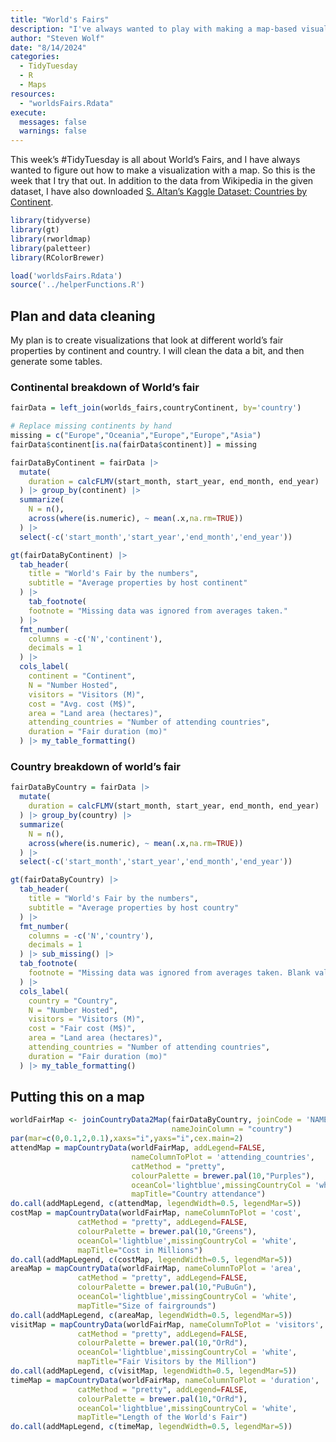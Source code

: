 ```yaml
---
title: "World's Fairs"
description: "I've always wanted to play with making a map-based visualization"
author: "Steven Wolf"
date: "8/14/2024"
categories:
  - TidyTuesday
  - R 
  - Maps
resources: 
  - "worldsFairs.Rdata"
execute: 
  messages: false
  warnings: false
---
```


This week's #TidyTuesday is all about World's Fairs, and I have always wanted to figure out how to make a visualization with a map. So this is the week that I try that out. In addition to the data from Wikipedia in the given dataset, I have also downloaded [S. Altan's Kaggle Dataset: Countries by Continent](https://www.kaggle.com/datasets/hserdaraltan/countries-by-continent).

```r
library(tidyverse)
library(gt)
library(rworldmap)
library(paletteer)
library(RColorBrewer)

load('worldsFairs.Rdata')
source('../helperFunctions.R')
```

## Plan and data cleaning
My plan is to create visualizations that look at different world's fair properties by continent and country. I will clean the data a bit, and then generate some tables. 

### Continental breakdown of World's fair

```r
fairData = left_join(worlds_fairs,countryContinent, by='country')

# Replace missing continents by hand
missing = c("Europe","Oceania","Europe","Europe","Asia")
fairData$continent[is.na(fairData$continent)] = missing

fairDataByContinent = fairData |>
  mutate(
    duration = calcFLMV(start_month, start_year, end_month, end_year) 
  ) |> group_by(continent) |> 
  summarize(
    N = n(),
    across(where(is.numeric), ~ mean(.x,na.rm=TRUE))
  ) |>
  select(-c('start_month','start_year','end_month','end_year'))
```

```r
gt(fairDataByContinent) |>
  tab_header(
    title = "World's Fair by the numbers",
    subtitle = "Average properties by host continent"
  ) |> 
    tab_footnote(
    footnote = "Missing data was ignored from averages taken."
  ) |>
  fmt_number(
    columns = -c('N','continent'),
    decimals = 1
  ) |> 
  cols_label(
    continent = "Continent",
    N = "Number Hosted",
    visitors = "Visitors (M)",
    cost = "Avg. cost (M$)",
    area = "Land area (hectares)",
    attending_countries = "Number of attending countries",
    duration = "Fair duration (mo)"
  ) |> my_table_formatting() 

```


### Country breakdown of world's fair

```r
fairDataByCountry = fairData |>
  mutate(
    duration = calcFLMV(start_month, start_year, end_month, end_year) 
  ) |> group_by(country) |> 
  summarize(
    N = n(),
    across(where(is.numeric), ~ mean(.x,na.rm=TRUE))
  ) |>
  select(-c('start_month','start_year','end_month','end_year'))
```
  
```r
gt(fairDataByCountry) |>
  tab_header(
    title = "World's Fair by the numbers",
    subtitle = "Average properties by host country"
  ) |> 
  fmt_number(
    columns = -c('N','country'),
    decimals = 1
  ) |> sub_missing() |>
  tab_footnote(
    footnote = "Missing data was ignored from averages taken. Blank values imply no data exists for that country and quantity."
  ) |>
  cols_label(
    country = "Country",
    N = "Number Hosted",
    visitors = "Visitors (M)",
    cost = "Fair cost (M$)",
    area = "Land area (hectares)",
    attending_countries = "Number of attending countries",
    duration = "Fair duration (mo)"
  ) |> my_table_formatting()

```


## Putting this on a map


```r
worldFairMap <- joinCountryData2Map(fairDataByCountry, joinCode = 'NAME',
                                    nameJoinColumn = "country")
par(mar=c(0,0.1,2,0.1),xaxs="i",yaxs="i",cex.main=2)
attendMap = mapCountryData(worldFairMap, addLegend=FALSE,
                           nameColumnToPlot = 'attending_countries',
                           catMethod = "pretty",
                           colourPalette = brewer.pal(10,"Purples"),
                           oceanCol='lightblue',missingCountryCol = 'white',
                           mapTitle="Country attendance")
do.call(addMapLegend, c(attendMap, legendWidth=0.5, legendMar=5))
costMap = mapCountryData(worldFairMap, nameColumnToPlot = 'cost',
               catMethod = "pretty", addLegend=FALSE,
               colourPalette = brewer.pal(10,"Greens"),
               oceanCol='lightblue',missingCountryCol = 'white',
               mapTitle="Cost in Millions")
do.call(addMapLegend, c(costMap, legendWidth=0.5, legendMar=5))
areaMap = mapCountryData(worldFairMap, nameColumnToPlot = 'area',
               catMethod = "pretty", addLegend=FALSE,
               colourPalette = brewer.pal(10,"PuBuGn"),
               oceanCol='lightblue',missingCountryCol = 'white',
               mapTitle="Size of fairgrounds")
do.call(addMapLegend, c(areaMap, legendWidth=0.5, legendMar=5))
visitMap = mapCountryData(worldFairMap, nameColumnToPlot = 'visitors',
               catMethod = "pretty", addLegend=FALSE,
               colourPalette = brewer.pal(10,"OrRd"),
               oceanCol='lightblue',missingCountryCol = 'white',
               mapTitle="Fair Visitors by the Million")
do.call(addMapLegend, c(visitMap, legendWidth=0.5, legendMar=5))
timeMap = mapCountryData(worldFairMap, nameColumnToPlot = 'duration',
               catMethod = "pretty", addLegend=FALSE,
               colourPalette = brewer.pal(10,"OrRd"),
               oceanCol='lightblue',missingCountryCol = 'white',
               mapTitle="Length of the World's Fair")
do.call(addMapLegend, c(timeMap, legendWidth=0.5, legendMar=5))
```

